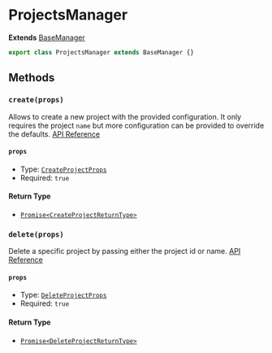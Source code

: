 # ProjectsManager

**Extends** [BaseManager](/docs/classes/managers/BaseManager)

```typescript
export class ProjectsManager extends BaseManager {}
```

## Methods

### `create(props)`

Allows to create a new project with the provided configuration. It only requires the project `name` but more configuration can be provided to override the defaults. [API Reference](https://vercel.com/docs/rest-api/endpoints#create-a-new-project)

#### `props`

-   Type: [`CreateProjectProps`](/docs/types/projects/CreateProjectProps)
-   Required: `true`

#### Return Type

-   [`Promise<CreateProjectReturnType>`](/docs/types/projects/CreateProjectReturnType)

### `delete(props)`

Delete a specific project by passing either the project id or name. [API Reference](https://vercel.com/docs/rest-api/endpoints#delete-a-project)

#### `props`

-   Type: [`DeleteProjectProps`](/docs/types/projects/DeleteProjectProps)
-   Required: `true`

#### Return Type

-   [`Promise<DeleteProjectReturnType>`](/docs/types/projects/DeleteProjectReturnType)
